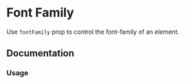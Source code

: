 

# Font Family

Use `fontFamily` prop to control the font-family of an element.

<Scale hidePixels hidePreview values={tokens.fontFamily} />

## Documentation

### Usage

<Demo component={FamilyUsage} />
